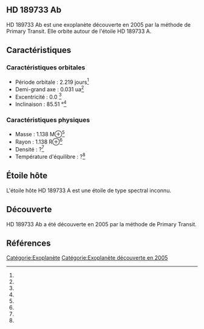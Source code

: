 == HD 189733 Ab ==

{{Infobox Exoplanète
| nom = HD 189733 Ab
| image = 
| légende = 
| étoile = HD 189733 A
| constellation = 
| ascension_droite = 
| déclinaison = 
| distance = ?
| type_spectral = ?
| masse = 1.138 M⊕<ref></ref>
| rayon = 1.138 R⊕<ref></ref>
| densité = ?<ref></ref>
| gravité = ?<ref></ref>
| température = ?<ref></ref>
| période = 2.219 j<ref></ref>
| demi_grand_axe = 0.031 ua<ref></ref>
| excentricité = 0.0 <ref></ref>
| inclinaison = 85.51 °<ref></ref>
| méthode_découverte = Primary Transit
| date_découverte = 2005
| statut = Confirmée
}}

HD 189733 Ab est une exoplanète découverte en 2005 par la méthode de Primary Transit. Elle orbite autour de l'étoile HD 189733 A.

== Caractéristiques ==

=== Caractéristiques orbitales ===
* Période orbitale : 2.219 jours<ref></ref>
* Demi-grand axe : 0.031 ua<ref></ref>
* Excentricité : 0.0 <ref></ref>
* Inclinaison : 85.51 °<ref></ref>

=== Caractéristiques physiques ===
* Masse : 1.138 M⊕<ref></ref>
* Rayon : 1.138 R⊕<ref></ref>
* Densité : ?<ref></ref>
* Température d'équilibre : ?<ref></ref>

== Étoile hôte ==

{{Infobox Étoile
| nom = HD 189733 A
| image = 
| légende = 
| constellation = 
| ascension_droite = 
| déclinaison = 
| distance = ?
| type_spectral = ?
| magnitude_absolue = 
| magnitude_apparente = 
| masse = ?<ref></ref>
| rayon = ?<ref></ref>
| température = ?<ref></ref>
| métallicité = ?<ref></ref>
| âge = ?<ref></ref>
}}

L'étoile hôte HD 189733 A est une étoile de type spectral inconnu.

== Découverte ==

HD 189733 Ab a été découverte en 2005 par la méthode de Primary Transit.

== Références ==
<references />

[[Catégorie:Exoplanète]]
[[Catégorie:Exoplanète découverte en 2005]]
